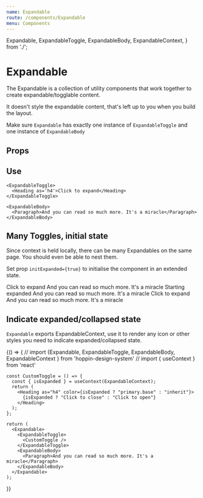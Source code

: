 ```yaml
---
name: Expandable
route: /components/Expandable
menu: Components
---
```


  Expandable,
  ExpandableToggle,
  ExpandableBody,
  ExpandableContext,
} from './';

# Expandable

The Expandable is a collection of utility components that work together to create expandable/togglable content.

It doesn't style the expandable content, that's left up to you when you build the layout.

Make sure `Expandable` has exactly one instance of `ExpandableToggle` and one instance of `ExpandableBody`

## Props

<Props of={Expandable} />

## Use

<Playground>
  <Expandable>

    <ExpandableToggle>
      <Heading as='h4'>Click to expand</Heading>
    </ExpandableToggle>

    <ExpandableBody>
      <Paragraph>And you can read so much more. It's a miracle</Paragraph>
    </ExpandableBody>

  </Expandable>
</Playground>

## Many Toggles, initial state

Since context is held locally, there can be many Expandables on the same page. You should even be able to nest them.

Set prop `initExpanded={true}` to initialise the component in an extended state.

<Playground>
  <Expandable>
    <ExpandableToggle>
      <Heading as='h4'>Click to expand</Heading>
    </ExpandableToggle>
    <ExpandableBody>
      <Paragraph>And you can read so much more. It's a miracle</Paragraph>
    </ExpandableBody>
  </Expandable>

<Expandable initExpanded={true}>
  <ExpandableToggle>
    <Heading as="h4">Starting expanded</Heading>
  </ExpandableToggle>
  <ExpandableBody>
    <Paragraph>And you can read so much more. It's a miracle</Paragraph>
  </ExpandableBody>
</Expandable>

<Expandable>
  <ExpandableToggle>
    <Heading as="h4">Click to expand</Heading>
  </ExpandableToggle>
  <ExpandableBody>
    <Paragraph>And you can read so much more. It's a miracle</Paragraph>
  </ExpandableBody>
</Expandable>

</Playground>

## Indicate expanded/collapsed state

`Expandable` exports ExpandableContext, use it to render any icon or other styles you need to indicate expanded/collapsed state.

<Playground>
  {() => {
    // import {Expandable, ExpandableToggle, ExpandableBody, ExpandableContext } from 'hoppin-design-system'
    // import { useContext } from 'react'

    const CustomToggle = () => {
      const { isExpanded } = useContext(ExpandableContext);
      return (
        <Heading as="h4" color={isExpanded ? "primary.base" : "inherit"}>
          {isExpanded ? "Click to close" : "Click to open"}
        </Heading>
      );
    };

    return (
      <Expandable>
        <ExpandableToggle>
          <CustomToggle />
        </ExpandableToggle>
        <ExpandableBody>
          <Paragraph>And you can read so much more. It's a miracle</Paragraph>
        </ExpandableBody>
      </Expandable>
    );

}}

</Playground>
